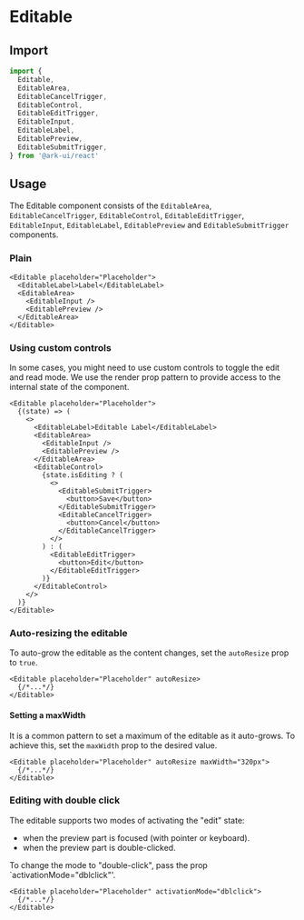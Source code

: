 
# Editable

<Intro />

## Import

```ts
import {
  Editable,
  EditableArea,
  EditableCancelTrigger,
  EditableControl,
  EditableEditTrigger,
  EditableInput,
  EditableLabel,
  EditablePreview,
  EditableSubmitTrigger,
} from '@ark-ui/react'
```

## Usage

The Editable component consists of the `EditableArea`, `EditableCancelTrigger`, `EditableControl`,
`EditableEditTrigger`, `EditableInput`, `EditableLabel`, `EditablePreview` and
`EditableSubmitTrigger` components.

### Plain

```tsx
<Editable placeholder="Placeholder">
  <EditableLabel>Label</EditableLabel>
  <EditableArea>
    <EditableInput />
    <EditablePreview />
  </EditableArea>
</Editable>
```

### Using custom controls

In some cases, you might need to use custom controls to toggle the edit and read mode. We use the
render prop pattern to provide access to the internal state of the component.

```tsx
<Editable placeholder="Placeholder">
  {(state) => (
    <>
      <EditableLabel>Editable Label</EditableLabel>
      <EditableArea>
        <EditableInput />
        <EditablePreview />
      </EditableArea>
      <EditableControl>
        {state.isEditing ? (
          <>
            <EditableSubmitTrigger>
              <button>Save</button>
            </EditableSubmitTrigger>
            <EditableCancelTrigger>
              <button>Cancel</button>
            </EditableCancelTrigger>
          </>
        ) : (
          <EditableEditTrigger>
            <button>Edit</button>
          </EditableEditTrigger>
        )}
      </EditableControl>
    </>
  )}
</Editable>
```

### Auto-resizing the editable

To auto-grow the editable as the content changes, set the `autoResize` prop to `true`.

```tsx
<Editable placeholder="Placeholder" autoResize>
  {/*...*/}
</Editable>
```

#### Setting a maxWidth

It is a common pattern to set a maximum of the editable as it auto-grows. To achieve this, set the
`maxWidth` prop to the desired value.

```tsx
<Editable placeholder="Placeholder" autoResize maxWidth="320px">
  {/*...*/}
</Editable>
```

### Editing with double click

The editable supports two modes of activating the "edit" state:

- when the preview part is focused (with pointer or keyboard).
- when the preview part is double-clicked.

To change the mode to "double-click", pass the prop `activationMode="dblclick"'.

```tsx
<Editable placeholder="Placeholder" activationMode="dblclick">
  {/*...*/}
</Editable>
```

